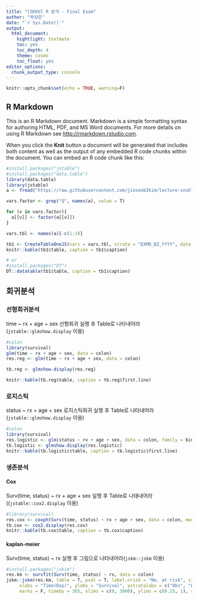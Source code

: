```yaml
---
title: "[SKKU] R 분석 - Final Exam"
author: "박성준"
date: "`r Sys.Date()`"
output: 
  html_document: 
    hightlight: textmate
    toc: yes
    toc_depth: 4
    theme: cosmo
    toc_float: yes
editor_options: 
  chunk_output_type: console
---
```


```r
knitr::opts_chunk$set(echo = TRUE, warning=F)
```

## R Markdown

This is an R Markdown document. Markdown is a simple formatting syntax for authoring HTML, PDF, and MS Word documents. For more details on using R Markdown see <http://rmarkdown.rstudio.com>.

When you click the **Knit** button a document will be generated that includes both content as well as the output of any embedded R code chunks within the document. You can embed an R code chunk like this:

```r
#install.packages("jstable")
#install.packages("data.table")
library(data.table)
library(jstable)
a <- fread("https://raw.githubusercontent.com/jinseob2kim/lecture-snuhlab/master/data/example_g1e.csv")

vars.factor <- grep("Q", names(a), value = T)

for (v in vars.factor){
  a[[v]] <- factor(a[[v]])
}

vars.tbl <- names(a)[-c(1:3)]

tb1 <- CreateTableOneJS(vars = vars.tbl, strata = "EXMD_BZ_YYYY", data = a)
knitr::kable(tb1$table, caption = tb1$caption)

# or
#install.packages("DT")
DT::datatable(tb1$table, caption = tb1$caption)

```
## 회귀분석

### 선형회귀분석


time ~ rx + age + sex 선형회귀 실행 후 Table로 나타내어라(`jstable::glmshow.display` 이용)
```r
#colon
library(survival)
glm(time ~ rx + age + sex, data = colon)
res.reg <- glm(time ~ rx + age + sex, data = colon)

tb.reg <- glmshow.display(res.reg)

knitr::kable(tb.reg$table, caption = tb.reg$first.line)

```

### 로지스틱

status ~ rx + age + sex 로지스틱회귀 실행 후 Table로 나타내어라(`jstable::glmshow.display` 이용)
```r
#colon
library(survival)
res.logistic <- glm(status ~ rx + age + sex, data = colon, family = binomial)
tb.logistic <- glmshow.display(res.logistic)
knitr::kable(tb.logistic$table, caption = tb.logistic$first.line)

```

### 생존분석

#### Cox

Surv(time, status) ~ rx + age + sex 실행 후 Table로 나태내어라((`jstable::cox2.display` 이용)
```r
#library(survival)
res.cox <- coxph(Surv(time, status) ~ rx + age + sex, data = colon, model = T)
tb.cox <- cox2.display(res.cox)
knitr::kable(tb.cox$table, caption = tb.cox$caption)
```

#### kaplan-meier

Surv(time, status) ~ rx 실행 후 그림으로 나타내어라(`jskm::jskm` 이용)


```r
#install.packages("jskim")
res.km <- survfit(Surv(time, status) ~ rx, data = colon)
jskm::jskm(res.km, table = T, pval = T, label.nrisk = "No. at risk", size.label.nrisk = 8, 
     xlabs = "Time(Day)", ylabs = "Survival", ystratalabs = c("Obs", "Lev", "Lev + 5FU"), ystrataname = "rx",
     marks = F, timeby = 365, xlims = c(0, 3000), ylims = c(0.25, 1), showpercent = T)

```
